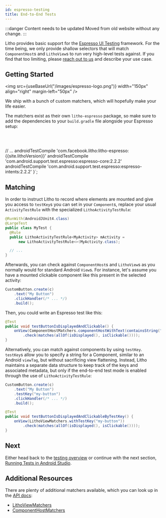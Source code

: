 ```yaml
---
id: espresso-testing
title: End-to-End Tests
---
```


:::danger Content needs to be updated
Moved from old website without any change.
:::


Litho provides basic support for the
[Espresso UI Testing](https://developer.android.com/training/testing/ui-testing/espresso-testing.html)
framework. For the time being, we only provide shallow selectors that will match `ComponentHost`s and
`LithoView`s to run very high-level tests against. If you find that too limiting, please
[reach out to us](https://github.com/facebook/litho/issues/new) and describe your use case.

## Getting Started

<img src={useBaseUrl("/images/espresso-logo.png")} width="150px" align="right" margin-left="50px" />

We ship with a bunch of custom matchers, which will hopefully make your life easier.

The matchers exist as their own `litho-espresso` package, so make sure to add the
dependencies to your `build.gradle` file alongside your Espresso setup:

<br clear="right" />
<br />

  // ...
  androidTestCompile 'com.facebook.litho:litho-espresso:{{site.lithoVersion}}'
  androidTestCompile 'com.android.support.test.espresso:espresso-core:2.2.2'
  androidTestCompile 'com.android.support.test.espresso:espresso-intents:2.2.2'
}`;

<VersionedCodeBlock language="groovy" code={espressoCode} />

## Matching

In order to instruct Litho to record where elements are mounted and give you access to
`testKey`s you can set in your `Component`s, replace your usual `ActivityTestRule`
with the specialized `LithoActivityTestRule`:

```java
@RunWith(AndroidJUnit4.class)
@LargeTest
public class MyTest {
  @Rule
  public LithoActivityTestRule<MyActivity> mActivity =
      new LithoActivityTestRule<>(MyActivity.class);

  // ...
}
```

Afterwards, you can check against `ComponentHost`s and `LithoView`s as you normally would
for standard Android `View`s. For instance, let's assume you have a mounted
clickable component like this present in the selected activity:

```java
CustomButton.create(c)
    .text("My Button")
    .clickHandler(/* ... */)
    .build();
```

Then, you could write an Espresso test like this:

```java
@Test
public void testButtonIsDisplayedAndClickable() {
    onView(ComponentHostMatchers.componentHostWithText(containsString("My Button")))
        .check(matches(allOf(isDisplayed(), isClickable())));
}
```

Alternatively, you can match against components by using `testKey`. `testKey`s allow
you to specify a string for a Component, similar to an Android `viewTag`, but without
sacrificing view flattening. Instead, Litho maintains a separate data structure to keep
track of the keys and associated metadata, but only if the end-to-end test mode is enabled
through the use of `LithoActivityTestRule`:

```java
CustomButton.create(c)
    .text("My Button")
    .testKey("my-button")
    .clickHandler(/* ... */)
    .build();
```

```java
@Test
public void testButtonIsDisplayedAndClickableByTestKey() {
    onView(LithoViewMatchers.withTestKey("my-button"))
        .check(matches(allOf(isDisplayed(), isClickable())));
}
```

## Next

Either head back to the [testing overview](testing-overview) or
continue with the next section, [Running Tests in Android Studio](tests-in-android-studio).

## Additional Resources

There are plenty of additional matchers available, which you can look up in the
[API docs](pathname:///javadoc/index.html):

- [LithoViewMatchers](pathname:///javadoc/com/facebook/litho/testing/espresso/LithoViewMatchers.html)
- [ComponentHostMatchers](pathname:///javadoc/com/facebook/litho/testing/espresso/ComponentHostMatchers.html)
